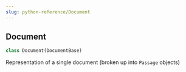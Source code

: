 ```yaml
---
slug: python-reference/Document
---
```


<a id="letta.schemas.document.Document"></a>

## Document

```python
class Document(DocumentBase)
```

Representation of a single document (broken up into `Passage` objects)

